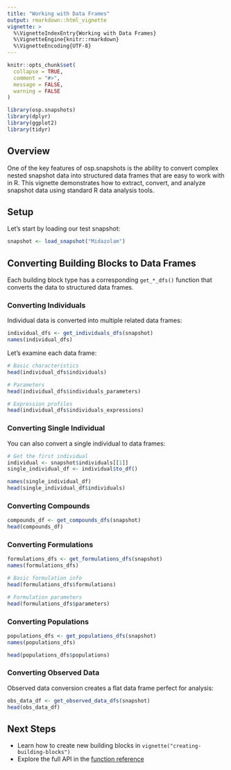 ```yaml
---
title: "Working with Data Frames"
output: rmarkdown::html_vignette
vignette: >
  %\VignetteIndexEntry{Working with Data Frames}
  %\VignetteEngine{knitr::rmarkdown}
  %\VignetteEncoding{UTF-8}
---
```


```r
knitr::opts_chunk$set(
  collapse = TRUE,
  comment = "#>",
  message = FALSE,
  warning = FALSE
)
```

```r
library(osp.snapshots)
library(dplyr)
library(ggplot2)
library(tidyr)
```

## Overview

One of the key features of osp.snapshots is the ability to convert complex nested snapshot data into structured data frames that are easy to work with in R. This vignette demonstrates how to extract, convert, and analyze snapshot data using standard R data analysis tools.

## Setup

Let's start by loading our test snapshot:

```r
snapshot <- load_snapshot("Midazolam")
```

## Converting Building Blocks to Data Frames

Each building block type has a corresponding `get_*_dfs()` function that converts the data to structured data frames.

### Converting Individuals

Individual data is converted into multiple related data frames:

```r
individual_dfs <- get_individuals_dfs(snapshot)
names(individual_dfs)
```

Let's examine each data frame:

```r
# Basic characteristics
head(individual_dfs$individuals)

# Parameters
head(individual_dfs$individuals_parameters)

# Expression profiles
head(individual_dfs$individuals_expressions)
```

### Converting Single Individual

You can also convert a single individual to data frames:

```r
# Get the first individual
individual <- snapshot$individuals[[1]]
single_individual_df <- individual$to_df()

names(single_individual_df)
head(single_individual_df$individuals)
```

### Converting Compounds

```r
compounds_df <- get_compounds_dfs(snapshot)
head(compounds_df)
```

### Converting Formulations

```r
formulations_dfs <- get_formulations_dfs(snapshot)
names(formulations_dfs)

# Basic formulation info
head(formulations_dfs$formulations)

# Formulation parameters
head(formulations_dfs$parameters)
```

### Converting Populations

```r
populations_dfs <- get_populations_dfs(snapshot)
names(populations_dfs)

head(populations_dfs$populations)
```

### Converting Observed Data

Observed data conversion creates a flat data frame perfect for analysis:

```r
obs_data_df <- get_observed_data_dfs(snapshot)
head(obs_data_df)
```

## Next Steps

- Learn how to create new building blocks in `vignette("creating-building-blocks")`
- Explore the full API in the [function reference](https://esqlabs.github.io/osp.snapshots/reference/)